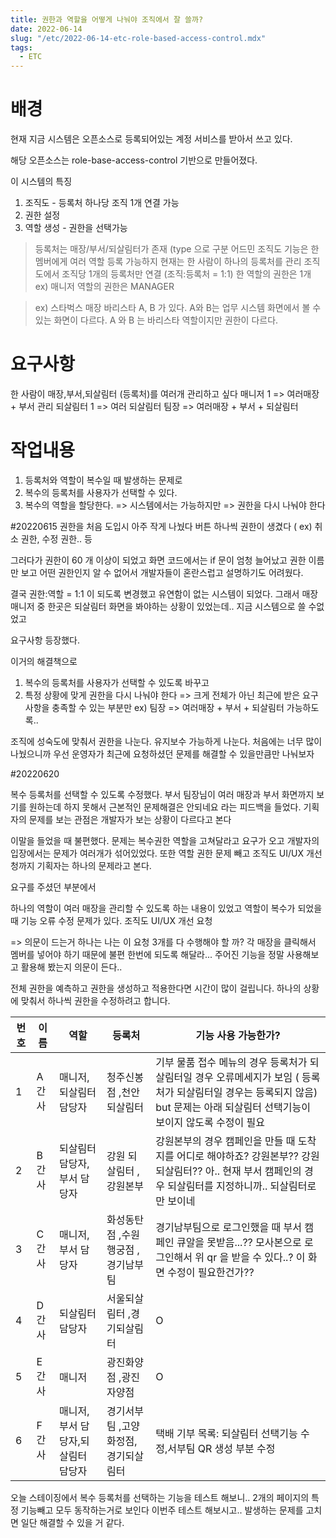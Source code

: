 ```yaml
---
title: 권한과 역할을 어떻게 나눠야 조직에서 잘 쓸까?
date: 2022-06-14
slug: "/etc/2022-06-14-etc-role-based-access-control.mdx"
tags:
  - ETC
---
```


# 배경
현재 지금 시스템은 
오픈소스로 등록되어있는 계정 서비스를 받아서 쓰고 있다.

해당 오픈소스는 
role-base-access-control 기반으로 만들어졌다.

이 시스템의 특징
1. 조직도 - 등록처 하나당 조직 1개 연결 가능
2. 권한 설정
3. 역할 생성 - 권한을 선택가능

> 등록처는 매장/부서/되살림터가 존재 (type 으로 구분
어드민 조직도 기능은 한 멤버에게 여러 역할 등록 가능하지 현재는 한 사람이 하나의 등록처를 관리
조직도에서 조직당 1개의 등록처만 연결 (조직:등록처 = 1:1)
한 역할의 권한은 1개 ex) 매니저 역할의 권한은 MANAGER

>ex) 스타벅스 매장 바리스타 A,  B 가 있다. A와 B는 업무 시스템 화면에서 볼 수 있는 화면이 다르다. A 와 B 는 바리스타 역할이지만 권한이 다르다.

# 요구사항
한 사람이 매장,부서,되살림터 (등록처)를 여러개 관리하고 싶다
매니저 1 => 여러매장 + 부서 관리
되살림터 1 => 여러 되살림터
팀장 => 여러매장 + 부서 + 되살림터

# 작업내용
1. 등록처와 역할이 복수일 때 발생하는 문제로
2. 복수의 등록처를 사용자가 선택할 수 있다.
2. 복수의 역할을 할당한다. => 시스템에서는 가능하지만 => 권한을 다시 나눠야 한다



#20220615
권한을 처음 도입시 아주 작게 나눴다 버튼 하나씩 권한이 생겼다 ( ex) 취소 권한, 수정 권한.. 등

그러다가 권한이 60 개 이상이 되었고 
화면 코드에서는 if 문이 엄청 늘어났고 권한 이름만 보고 어떤 권한인지 알 수 없어서 개발자들이 혼란스럽고 설명하기도 어려웠다.

결국 권한:역할 = 1:1 이 되도록 변경했고 유연함이 없는 시스템이 되었다.
그래서 매장 매니저 중 한곳은 되살림터 화면을 봐야하는 상황이 있었는데.. 지금 시스템으로 쓸 수없었고

요구사항 등장했다.

이거의 해결책으로 
1. 복수의 등록처를 사용자가 선택할 수 있도록 바꾸고
2. 특정 상황에 맞게 권한을 다시 나눠야 한다 => 크게 전체가 아닌 최근에 받은 요구사항을 충족할 수 있는 부분만 ex) 팀장 => 여러매장 + 부서 + 되살림터 가능하도록..

조직에 성숙도에 맞춰서 권한을 나눈다.
 유지보수 가능하게 나눈다.
 처음에는 너무 많이 나눴으니까
 우선 운영자가 최근에 요청하셨던 문제를 해결할 수 있을만큼만 나눠보자
 
#20220620

복수 등록처를 선택할 수 있도록 수정했다.
부서 팀장님이 여러 매장과 부서 화면까지 보기를 원하는데 하지 못해서
근본적인 문제해결은 안되네요 라는 피드백을 들었다.
기획자의 문제를 보는 관점은 개발자가 보는 상황이 다르다고 본다

이말을 들었을 때 불편했다.
문제는 복수권한 역할을 고쳐달라고 요구가 오고
개발자의 입장에서는 문제가 여러개가 섞어있었다.
또한 역할 권한 문제 빼고
조직도 UI/UX 개선 청까지 기획자는 하나의 문제라고 본다.

요구를 주셨던 부분에서

하나의 역할이 여러 매장을 관리할 수 있도록 하는 내용이 있었고
역할이 복수가 되었을 때 기능 오류 수정 문제가 있다.
조직도 UI/UX 개선 요청

=> 의문이 드는거 하나는 나는 이 요청 3개를 다 수행해야 할 까?
각 매장을 클릭해서 멤버를 넣어야 하기 때문에 불편 한번에 되도록 해달라...
주어진 기능을 정말 사용해보고 활용해 봤는지 의문이 든다..

전체 권한을 예측하고 권한을 생성하고 적용한다면 시간이 많이 걸립니다.
하나의 상황에 맞춰서 하나씩 권한을 수정하려고 합니다.

| 번호 | 이름 | 역할 | 등록처 | 기능 사용 가능한가? |
| --- | --- | --- | --- | --- |
| 1 | A 간사 | 매니저,되살림터 담당자 | 청주신봉점 ,천안되살림터 | 기부 물품 접수 메뉴의 경우 등록처가 되살림터일 경우 오류메세지가 보임 ( 등록처가 되살림터일 경우는 등록되지 않음)  but 문제는 아래 되살림터 선택기능이 보이지 않도록 수정이 필요   |
| 2 | B 간사 | 되살림터 담당자,부서 담당자 | 강원 되살림터 ,강원본부 | 강원본부의 경우 캠페인을 만들 때 도착지를 어디로 해야하죠? 강원본부?? 강원되살림터?? 아.. 현재 부서 캠페인의 경우 되살림터를 지정하니까.. 되살림터로만 보이네  |
| 3 | C 간사 | 매니저,부서 담당자 | 화성동탄점 ,수원행궁점 , 경기남부팀 |  경기남부팀으로 로그인했을 때 부서 캠페인 큐알을 못받음...?? 모사본으로 로그인해서 위 qr 을 받을 수 있다..? 이 화면 수정이 필요한건가??  |
| 4 | D 간사 | 되살림터 담당자 | 서울되살림터 ,경기되살림터 | O |
| 5 | E 간사 | 매니저 | 광진화양점 ,광진자양점 | O |
| 6 | F 간사 | 매니저,부서 담당자,되살림터 담당자 | 경기서부팀 ,고양화정점,경기되살림터 | 택배 기부 목록: 되살림터 선택기능 수정,서부팀 QR 생성 부분 수정 |

오늘 스테이징에서 복수 등록처를 선택하는 기능을 테스트 해보니..
2개의 페이지의 특정 기능빼고 모두 동작하는거로 보인다
이번주 테스트 해보시고.. 발생하는 문제를 고치면 
일단 해결할 수 있을 거 같다.